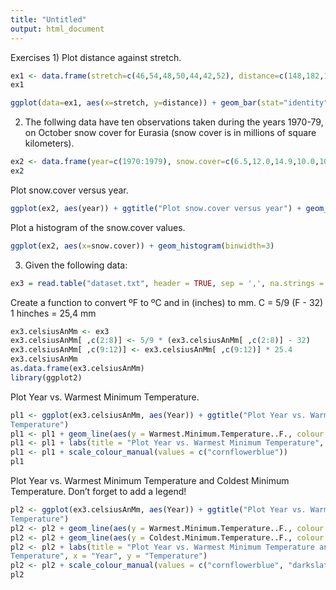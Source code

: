 ```yaml
---
title: "Untitled"
output: html_document
---
```

Exercises
1) Plot distance against stretch.

```r
ex1 <- data.frame(stretch=c(46,54,48,50,44,42,52), distance=c(148,182,173,166,109,141,166))
ex1
```

```r
ggplot(data=ex1, aes(x=stretch, y=distance)) + geom_bar(stat="identity")
```


2) The follwing data have ten observations taken during the years 1970-79, on October snow cover for Eurasia (snow cover is in millions of square kilometers).

```r
ex2 <- data.frame(year=c(1970:1979), snow.cover=c(6.5,12.0,14.9,10.0,10.7,7.9,21.9,12.5,14.5,9.2))
ex2
```

Plot snow.cover versus year.

```r
ggplot(ex2, aes(year)) + ggtitle("Plot snow.cover versus year") + geom_line(aes(y = snow.cover, colour = "Cover"), size = 2) + scale_colour_manual(values = c("cornflowerblue")) + scale_x_continuous(breaks = seq(ex2$year[1], ex2$year[length(ex2$year)], by = 1))
```


Plot a histogram of the snow.cover values.

```r
ggplot(ex2, aes(x=snow.cover)) + geom_histogram(binwidth=3)
```

3) Given the following data:
```r
ex3 = read.table("dataset.txt", header = TRUE, sep = ',', na.strings = 'NR')
```

Create a function to convert ºF to ºC and in (inches) to mm.
C = 5/9 (F - 32)
1 hinches = 25,4 mm
```r
ex3.celsiusAnMm <- ex3
ex3.celsiusAnMm[ ,c(2:8)] <- 5/9 * (ex3.celsiusAnMm[ ,c(2:8)] - 32)
ex3.celsiusAnMm[ ,c(9:12)] <- ex3.celsiusAnMm[ ,c(9:12)] * 25.4
ex3.celsiusAnMm
as.data.frame(ex3.celsiusAnMm)
library(ggplot2)
```

Plot Year vs. Warmest Minimum Temperature.
```r
pl1 <- ggplot(ex3.celsiusAnMm, aes(Year)) + ggtitle("Plot Year vs. Warmest Minimum Temperature and Coldest Minimum
Temperature")
pl1 <- pl1 + geom_line(aes(y = Warmest.Minimum.Temperature..F., colour = "Warnest"), size = 2)
pl1 <- pl1 + labs(title = "Plot Year vs. Warmest Minimum Temperature", x = "Year", y = "Temperature") 
pl1 <- pl1 + scale_colour_manual(values = c("cornflowerblue")) 
pl1
```
Plot Year vs. Warmest Minimum Temperature and Coldest Minimum
Temperature. Don’t forget to add a legend!
```r
pl2 <- ggplot(ex3.celsiusAnMm, aes(Year)) + ggtitle("Plot Year vs. Warmest Minimum Temperature and Coldest Minimum
Temperature")
pl2 <- pl2 + geom_line(aes(y = Warmest.Minimum.Temperature..F., colour = "Warnest"), size = 2)
pl2 <- pl2 + geom_line(aes(y = Coldest.Minimum.Temperature..F., colour = "Coldest"), size = 2)
pl2 <- pl2 + labs(title = "Plot Year vs. Warmest Minimum Temperature and Coldest Minimum
Temperature", x = "Year", y = "Temperature") 
pl2 <- pl2 + scale_colour_manual(values = c("cornflowerblue", "darkslateblue")) 
pl2
```

